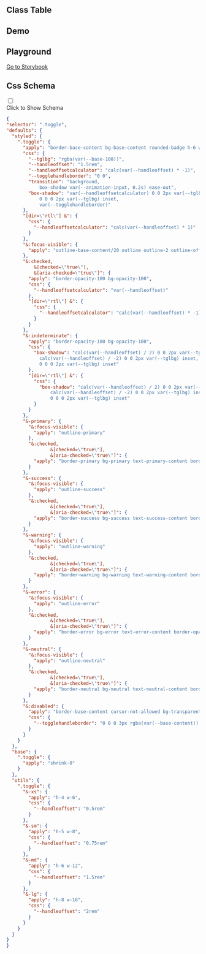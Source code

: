 
## Class Table

<CssTable name="toggle" />

## Demo

<Demo></Demo>

## Playground

[Go to Storybook](https://story.ui.icebreaker.top/?path=/docs/data-entry-toggle--docs)

## Css Schema
<div className="collapse">
<input type="checkbox" /> 
<div class="collapse-title px-0">
<span class="btn">Click to Show Schema</span>
</div>
<div class="collapse-content"> 

```json
{
"selector": ".toggle",
"defaults": {
  "styled": {
    ".toggle": {
      "apply": "border-base-content bg-base-content rounded-badge h-6 w-12 cursor-pointer appearance-none border border-opacity-20 bg-opacity-50",
      "css": {
        "--tglbg": "rgba(var(--base-100))",
        "--handleoffset": "1.5rem",
        "--handleoffsetcalculator": "calc(var(--handleoffset) * -1)",
        "--togglehandleborder": "0 0",
        "transition": "background,
            box-shadow var(--animation-input, 0.2s) ease-out",
        "box-shadow": "var(--handleoffsetcalculator) 0 0 2px var(--tglbg) inset,
            0 0 0 2px var(--tglbg) inset,
            var(--togglehandleborder)"
      },
      "[dir=\"rtl\"] &": {
        "css": {
          "--handleoffsetcalculator": "calc(var(--handleoffset) * 1)"
        }
      },
      "&:focus-visible": {
        "apply": "outline-base-content/20 outline outline-2 outline-offset-2"
      },
      "&:checked,
          &[checked=\"true\"],
          &[aria-checked=\"true\"]": {
        "apply": "border-opacity-100 bg-opacity-100",
        "css": {
          "--handleoffsetcalculator": "var(--handleoffset)"
        },
        "[dir=\"rtl\"] &": {
          "css": {
            "--handleoffsetcalculator": "calc(var(--handleoffset) * -1)"
          }
        }
      },
      "&:indeterminate": {
        "apply": "border-opacity-100 bg-opacity-100",
        "css": {
          "box-shadow": "calc(var(--handleoffset) / 2) 0 0 2px var(--tglbg) inset,
            calc(var(--handleoffset) / -2) 0 0 2px var(--tglbg) inset,
            0 0 0 2px var(--tglbg) inset"
        },
        "[dir=\"rtl\"] &": {
          "css": {
            "box-shadow": "calc(var(--handleoffset) / 2) 0 0 2px var(--tglbg) inset,
                calc(var(--handleoffset) / -2) 0 0 2px var(--tglbg) inset,
                0 0 0 2px var(--tglbg) inset"
          }
        }
      },
      "&-primary": {
        "&:focus-visible": {
          "apply": "outline-primary"
        },
        "&:checked,
                &[checked=\"true\"],
                &[aria-checked=\"true\"]": {
          "apply": "border-primary bg-primary text-primary-content border-opacity-10"
        }
      },
      "&-success": {
        "&:focus-visible": {
          "apply": "outline-success"
        },
        "&:checked,
                &[checked=\"true\"],
                &[aria-checked=\"true\"]": {
          "apply": "border-success bg-success text-success-content border-opacity-10"
        }
      },
      "&-warning": {
        "&:focus-visible": {
          "apply": "outline-warning"
        },
        "&:checked,
                &[checked=\"true\"],
                &[aria-checked=\"true\"]": {
          "apply": "border-warning bg-warning text-warning-content border-opacity-10"
        }
      },
      "&-error": {
        "&:focus-visible": {
          "apply": "outline-error"
        },
        "&:checked,
                &[checked=\"true\"],
                &[aria-checked=\"true\"]": {
          "apply": "border-error bg-error text-error-content border-opacity-10"
        }
      },
      "&-neutral": {
        "&:focus-visible": {
          "apply": "outline-neutral"
        },
        "&:checked,
                &[checked=\"true\"],
                &[aria-checked=\"true\"]": {
          "apply": "border-neutral bg-neutral text-neutral-content border-opacity-10"
        }
      },
      "&:disabled": {
        "apply": "border-base-content cursor-not-allowed bg-transparent opacity-30",
        "css": {
          "--togglehandleborder": "0 0 0 3px rgba(var(--base-content)) inset, var(--handleoffsetcalculator) 0 0 3px rgba(var(--base-content)) inset"
        }
      }
    }
  },
  "base": {
    ".toggle": {
      "apply": "shrink-0"
    }
  },
  "utils": {
    ".toggle": {
      "&-xs": {
        "apply": "h-4 w-6",
        "css": {
          "--handleoffset": "0.5rem"
        }
      },
      "&-sm": {
        "apply": "h-5 w-8",
        "css": {
          "--handleoffset": "0.75rem"
        }
      },
      "&-md": {
        "apply": "h-6 w-12",
        "css": {
          "--handleoffset": "1.5rem"
        }
      },
      "&-lg": {
        "apply": "h-8 w-16",
        "css": {
          "--handleoffset": "2rem"
        }
      }
    }
  }
}
}
```

</div>
</div>